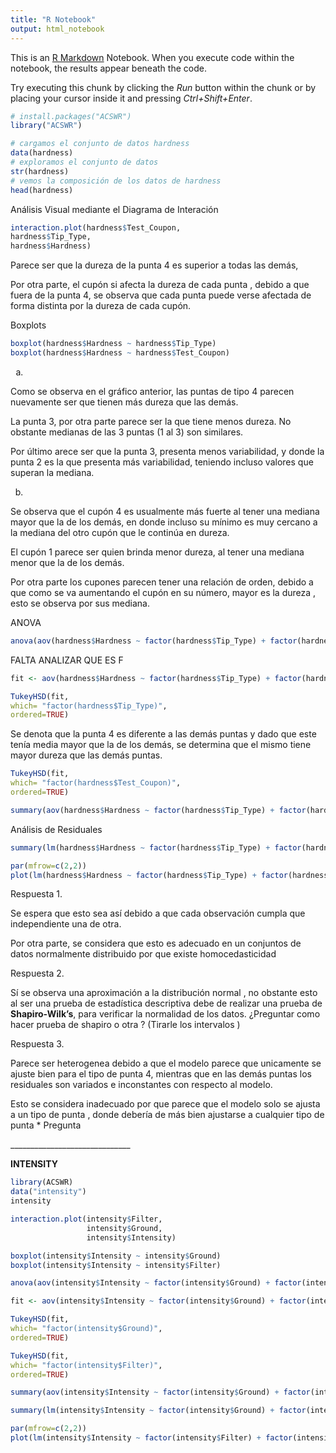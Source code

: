 ```yaml
---
title: "R Notebook"
output: html_notebook
---
```


This is an [R Markdown](http://rmarkdown.rstudio.com) Notebook. When you execute code within the notebook, the results appear beneath the code.

Try executing this chunk by clicking the *Run* button within the chunk or by placing your cursor inside it and pressing *Ctrl+Shift+Enter*.

```r
# install.packages("ACSWR")
library("ACSWR")
```

```r
# cargamos el conjunto de datos hardness
data(hardness)
# exploramos el conjunto de datos
str(hardness)
# vemos la composición de los datos de hardness
head(hardness)
```

Análisis Visual mediante el Diagrama de Interación

```r
interaction.plot(hardness$Test_Coupon,
hardness$Tip_Type,
hardness$Hardness)

```

Parece ser que la dureza de la punta 4 es superior a todas las demás,

Por otra parte, el cupón si afecta la dureza de cada punta , debido a que fuera de la punta 4, se observa que cada punta puede verse afectada de forma distinta por la dureza de cada cupón.

Boxplots

```r
boxplot(hardness$Hardness ~ hardness$Tip_Type)
boxplot(hardness$Hardness ~ hardness$Test_Coupon)
```

a)  

Como se observa en el gráfico anterior, las puntas de tipo 4 parecen nuevamente ser que tienen más dureza que las demás.

La punta 3, por otra parte parece ser la que tiene menos dureza. No obstante medianas de las 3 puntas (1 al 3) son similares.

Por último arece ser que la punta 3, presenta menos variabilidad, y donde la punta 2 es la que presenta más variabilidad, teniendo incluso valores que superan la mediana.

b)  

Se observa que el cupón 4 es usualmente más fuerte al tener una mediana mayor que la de los demás, en donde incluso su mínimo es muy cercano a la mediana del otro cupón que le continúa en dureza.

El cupón 1 parece ser quien brinda menor dureza, al tener una mediana menor que la de los demás.

Por otra parte los cupones parecen tener una relación de orden, debido a que como se va aumentando el cupón en su número, mayor es la dureza , esto se observa por sus mediana.

ANOVA

```r
anova(aov(hardness$Hardness ~ factor(hardness$Tip_Type) + factor(hardness$Test_Coupon)))


```

FALTA ANALIZAR QUE ES F

```r
fit <- aov(hardness$Hardness ~ factor(hardness$Tip_Type) + factor(hardness$Test_Coupon))

TukeyHSD(fit,
which= "factor(hardness$Tip_Type)",
ordered=TRUE)
```

Se denota que la punta 4 es diferente a las demás puntas y dado que este tenía media mayor que la de los demás, se determina que el mismo tiene mayor dureza que las demás puntas.

```r
TukeyHSD(fit,
which= "factor(hardness$Test_Coupon)",
ordered=TRUE)
```

```r
summary(aov(hardness$Hardness ~ factor(hardness$Tip_Type) + factor(hardness$Test_Coupon)))
```

Análisis de Residuales

```r
summary(lm(hardness$Hardness ~ factor(hardness$Tip_Type) + factor(hardness$Test_Coupon)))
```

```r
par(mfrow=c(2,2))
plot(lm(hardness$Hardness ~ factor(hardness$Tip_Type) + factor(hardness$Test_Coupon)))
```

Respuesta 1.

Se espera que esto sea así debido a que cada observación cumpla que independiente una de otra.

Por otra parte, se considera que esto es adecuado en un conjuntos de datos normalmente distribuido por que existe homocedasticidad

Respuesta 2.

Sí se observa una aproximación a la distribución normal , no obstante esto al ser una prueba de estadística descriptiva debe de realizar una prueba de **Shapiro-Wilk's**, para verificar la normalidad de los datos. ¿Preguntar como hacer prueba de shapiro o otra ? (Tirarle los intervalos )

Respuesta 3.

Parece ser heterogenea debido a que el modelo parece que unicamente se ajuste bien para el tipo de punta 4, mientras que en las demás puntas los residuales son variados e inconstantes con respecto al modelo.

Esto se considera inadecuado por que parece que el modelo solo se ajusta a un tipo de punta , donde debería de más bien ajustarse a cualquier tipo de punta \* Pregunta

\_\_\_\_\_\_\_\_\_\_\_\_\_\_\_\_\_\_\_\_\_\_\_\_\_\_\_\_\_\_

**INTENSITY**

```r

library(ACSWR)
data("intensity")
intensity
```

```r
interaction.plot(intensity$Filter,
                 intensity$Ground,
                 intensity$Intensity)
```

```r
boxplot(intensity$Intensity ~ intensity$Ground)
boxplot(intensity$Intensity ~ intensity$Filter)
```

```r
anova(aov(intensity$Intensity ~ factor(intensity$Ground) + factor(intensity$Filter)))
```

```r
fit <- aov(intensity$Intensity ~ factor(intensity$Ground) + factor(intensity$Filter))

TukeyHSD(fit,
which= "factor(intensity$Ground)",
ordered=TRUE)
```

```r
TukeyHSD(fit,
which= "factor(intensity$Filter)",
ordered=TRUE)
```

```r
summary(aov(intensity$Intensity ~ factor(intensity$Ground) + factor(intensity$Filter)))
```

```r
summary(lm(intensity$Intensity ~ factor(intensity$Ground) + factor(intensity$Filter)))
```

```r
par(mfrow=c(2,2))
plot(lm(intensity$Intensity ~ factor(intensity$Filter) + factor(intensity$Ground)))
```
